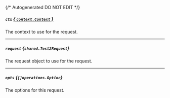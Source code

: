 {/* Autogenerated DO NOT EDIT  */}

##### `ctx` [*{ `context.Context` }*](https://pkg.go.dev/context#Context)
The context to use for the request.

---
##### `request` *{`shared.Test2Request`}*
The request object to use for the request.
<Collapsible openLabel={Labels.showProperties} closeLabel={Labels.hideProperties}>
    <Test2Request/>
</Collapsible>

---
##### `opts` *{`[]operations.Option`}*
The options for this request.


